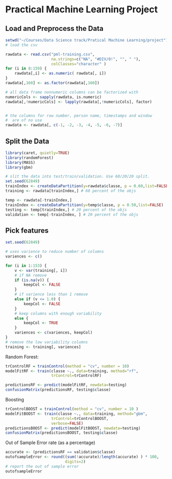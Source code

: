 
Practical Machine Learning Project
========================================================

Load and Preprocess the Data
--------------------------------
```r

setwd("~/Courses/Data Science track/Pratical Machine Learning/project")
# load the csv

rawdata <- read.csv("pml-training.csv", 
                    na.strings=c("NA", "#DIV/0!", "", " "),
                    colClasses="character" )
for (i in 8:159) {
    rawdata[,i] <- as.numeric( rawdata[, i])
}
rawdata[,160] <- as.factor(rawdata[,160])

# all data frame nonnumeric columns can be factorized with 
numericCols <- sapply(rawdata, is.numeric)
rawdata[,!numericCols] <- lapply(rawdata[,!numericCols], factor)


# the columns for row number, person name, timestamps and window 
#  are of no use
rawdata <- rawdata[, c(-1, -2, -3, -4, -5, -6, -7)]
```

Split the Data
--------------------------------
```r

library(caret, quietly=TRUE)
library(randomForest)
library(MASS)
library(gbm)

# slit the data into test/train/validation. Use 60/20/20 split.
set.seed(62849)
trainIndex <- createDataPartition(y=rawdata$classe, p = 0.60,list=FALSE)
training <- rawdata[trainIndex,] # 60 percent of the objs

temp <- rawdata[-trainIndex,] 
trainIndex <- createDataPartition(y=temp$classe, p = 0.50,list=FALSE)
testing <- temp[trainIndex,] # 20 percent of the objs
validation <- temp[-trainIndex, ] # 20 percent of the objs
```

Pick features
---------------
```r
set.seed(62849)

# uses varience to reduce number of columns
variences <- c()

for (i in 1:153) {
    v <- var(training[, i])
    # if NA remove
    if (is.na(v)) {
        keepCol <- FALSE
    }
    # if varience less than 1 remove
    else if (v <= 1.0) {
        keepCol <- FALSE
    }
    # keep columns with enough variability
    else {
        keepCol <- TRUE
    }
    variences <- c(variences, keepCol)
}
# remove the low variability columns
training <- training[, variences]

```

Random Forest:

```r
trControlRF = trainControl(method = "cv", number = 10)
modelFitRF <- train(classe ~., data=training, method="rf",
                    trControl=trControlRF)

predictionsRF <- predict(modelFitRF, newdata=testing)
confusionMatrix(predictionsRF, testing$classe)

```


Boosting
```r
trControlBOOST = trainControl(method = "cv", number = 10 )
modelFitBOOST <- train(classe ~., data=training, method="gbm",
                    trControl=trControlBOOST,
                    verbose=FALSE)
predictionsBOOST <- predict(modelFitBOOST, newdata=testing)
confusionMatrix(predictionsBOOST, testing$classe)

```

Out of Sample Error rate (as a percentage)
```r
accurate <- (predictionsRF == validation$classe)
outofsampleError <- round((sum(!accurate)/length(accurate) ) * 100, 
                          digits=2)
# report the out of sample error
outofsampleError

```